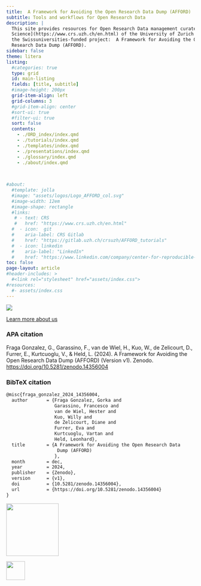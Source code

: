 ```yaml
---
title:  A Framework for Avoiding the Open Research Data Dump (AFFORD)
subtitle: Tools and workflows for Open Research Data 
description: | 
  This site provides resources for Open Research Data management curated and developed by the [Center for Reproducible 
  Science](https://www.crs.uzh.ch/en.html) of the University of Zurich for
  the Swissuniversities-funded project:  A Framework for Avoiding the Open
  Research Data Dump (AFFORD).
sidebar: false
theme: litera
listing:
  #categories: true
  type: grid
  id: main-listing
  fields: [title, subtitle]
  #image-height: 200px
  grid-item-align: left
  grid-columns: 3
  #grid-item-align: center
  #sort-ui: true
  #filter-ui: true
  sort: false  
  contents:
    - ./ORD_index/index.qmd 
    - ./tutorials/index.qmd
    - ./templates/index.qmd
    - ./presentations/index.qmd
    - ./glossary/index.qmd
    - ./about/index.qmd
    
    

#about:
  #template: jolla
  #image: "assets/logos/Logo_AFFORD_col.svg"
  #image-width: 12em
  #image-shape: rectangle
  #links:
   # - text: CRS
   #   href: "https://www.crs.uzh.ch/en.html"
  #  - icon:  git
  #    aria-label: CRS Gitlab
  #    href: "https://gitlab.uzh.ch/crsuzh/AFFORD_tutorials"
  #  - icon: linkedin
  #    aria-label: "LinkedIn"
  #    href: "https://www.linkedin.com/company/center-for-reproducible-science/"  
toc: false
page-layout: article
#header-includes: >
  #<link rel="stylesheet" href="assets/index.css">
#resources:
  #- assets/index.css
---
```



![](assets/picture_OpenScience.png)

::: {#main-listing}
:::

[Learn more about us](contents/about/index.html)


::: {.callout-note appearance="minimal" collapse="true"}
### APA citation

Fraga Gonzalez, G., Garassino, F., van de Wiel, H., Kuo, W., de Zelicourt, D., Furrer, E., Kurtcuoglu, V., & Held, L. (2024). A Framework for Avoiding the Open Research Data Dump (AFFORD) (Version v1). Zenodo. <https://doi.org/10.5281/zenodo.14356004>
:::

::: {.callout-note appearance="minimal" collapse="true"}
### BibTeX citation

``` markdown
@misc{fraga_gonzalez_2024_14356004,
  author       = {Fraga Gonzalez, Gorka and
                  Garassino, Francesco and
                  van de Wiel, Hester and
                  Kuo, Willy and
                  de Zelicourt, Diane and
                  Furrer, Eva and
                  Kurtcuoglu, Vartan and
                  Held, Leonhard},
  title        = {A Framework for Avoiding the Open Research Data
                   Dump (AFFORD)
                  },
  month        = dec,
  year         = 2024,
  publisher    = {Zenodo},
  version      = {v1},
  doi          = {10.5281/zenodo.14356004},
  url          = {https://doi.org/10.5281/zenodo.14356004}
}
```
:::

::: {layout="[15,70,15]" layout-valign="bottom"}
![](assets/logos/uzh_logo_e_pos.png){width="140px" style="opacity: 1"}

![](assets/logos/Logo_CRS_trans.png){width="50px" style="opacity: 1 "}
:::
